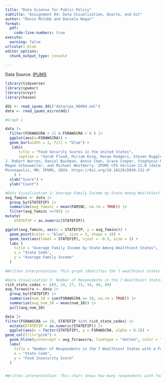 ```yaml
---
title: "Data Science for Public Policy"
subtitle: "Assignment 04: Data Visualization, Quarto, and Git"
author: "Ronin McCobb and Daniela Nagar"
format: 
  pdf:
    code-line-numbers: true
execute: 
  warning: false
urlcolor: blue
editor_options: 
  chunk_output_type: console
  
---
```


\vspace{0.1in}

Data Source: [IPUMS](https://www.ipums.org/)

```r
library(tidyverse)
library(ipumsr)
library(srvyr)
library(haven)
```

```r
ddi <- read_ipums_ddi("data/cps_00004.xml")
data <- read_ipums_micro(ddi)

```

```r
#Graph 1

data |>
  filter(FSRAWSCRA < 11 & FSRAWSCRA > 0 ) |>
  ggplot(aes(x=FSRAWSCRA)) +
  geom_bar(width = 1, fill = "blue") +
   labs(
      title = "Food Security Scores in the United States",
      caption = "Sarah Flood, Miriam King, Renae Rodgers, Steven Ruggles,
J. Robert Warren, Daniel Backman, Annie Chen, Grace Cooper, Stephanie Richards,
Megan Schouweiler, and Michael Westberry. IPUMS CPS Version 12.0 [dataset]. 
Minneapolis, MN: IPUMS, 2024. https://doi.org/10.18128/D030.V12.0"
    ) +
  xlab("Score") +
  ylab("Count")

```

```r
#Data Visualization 2: Average Family Income by State Among Wealthiest States
avg_faminc <- data |>
  group_by(STATEFIP) |>
  summarize(avg_faminc = mean(FAMINC, na.rm = TRUE)) |>
  filter(avg_faminc >=785) |>
mutate(
    STATEFIP = as.numeric(STATEFIP))

ggplot(avg_faminc, aes(x = STATEFIP, y = avg_faminc)) +
  geom_point(color = "blue", size = 3, shape = 18) +
  geom_text(aes(label = STATEFIP), vjust = -0.5, size = 3) + 
  labs (
    title = "Average Family Income by State Among Wealthiest States",
    x = "State Code",
    y = "Average Family Income"
  )
  
#Written interpretation: This graph identifies the 7 wealthiest states based on average family income. Each point has the number state on top of it, so we can identify which 7 states are the wealthiest. We will use the FIPS codes of those states to inform our next visualization.

```


```r
#Data Visualization 3: Number of Respondents in the 7 Wealthiest States with Highest Food Insecurity Score
rich_state_codes <- c(9, 24, 27, 33, 34, 44, 49)
avg_fsrawscra <- data |>
  group_by(STATEFIP) |>
  summarize(num_10 = sum(FSRAWSCRA == 10, na.rm = TRUE)) |>
  summarize(avg_num_10 = mean(num_10)) |> 
  pull(avg_num_10)

data |>
filter(FSRAWSCRA == 10, STATEFIP %in% rich_state_codes) |>
  mutate(STATEFIP = as.numeric(STATEFIP)) |> 
  ggplot(aes(x = factor(STATEFIP), y = FSRAWSCRA, alpha = 0.2)) +
geom_col(fill="pink") +
  geom_hline(yintercept = avg_fsrawscra, linetype = "dotted", color = "magenta", size = 1) +
  labs(
    title = "Number of Respondents in the 7 Wealthiest States with a Food Insecurity Score of 10",
    x = "State Code",
    y = "Food Insecurity Score"
  )


#Written interpretation: This chart shows how many respondents with food insecurity score of 10 each of the 7 wealthiest states has. The dotted line shows, by comparison, the average number of respondents with a food insecurity score of 10 across all other states in the US.

```

